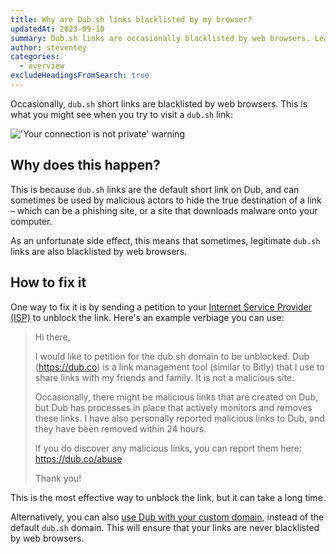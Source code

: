```yaml
---
title: Why are Dub.sh links blacklisted by my browser?
updatedAt: 2023-09-10
summary: Dub.sh links are occasionally blacklisted by web browsers. Learn more about why, and how to fix it.
author: steventey
categories:
  - overview
excludeHeadingsFromSearch: true
---
```


Occasionally, `dub.sh` short links are blacklisted by web browsers. This is what you might see when you try to visit a `dub.sh` link:

<Image
  alt="'Your connection is not private' warning"
  src="https://d2vwwcvoksz7ty.cloudfront.net/help/connection-not-private.png"
  width={1157}
  height={1040}
/>

## Why does this happen?

This is because `dub.sh` links are the default short link on Dub, and can sometimes be used by malicious actors to hide the true destination of a link – which can be a phishing site, or a site that downloads malware onto your computer.

As an unfortunate side effect, this means that sometimes, legitimate `dub.sh` links are also blacklisted by web browsers.

## How to fix it

One way to fix it is by sending a petition to your [Internet Service Provider (ISP)](https://support.google.com/googlenest/answer/6246513) to unblock the link. Here's an example verbiage you can use:

> Hi there,
>
> I would like to petition for the dub.sh domain to be unblocked. Dub (https://dub.co) is a link management tool (similar to Bitly) that I use to share links with my friends and family. It is not a malicious site.
>
> Occasionally, there might be malicious links that are created on Dub, but Dub has processes in place that actively monitors and removes these links. I have also personally reported malicious links to Dub, and they have been removed within 24 hours.
>
> If you do discover any malicious links, you can report them here: https://dub.co/abuse
>
> Thank you!

This is the most effective way to unblock the link, but it can take a long time.

Alternatively, you can also [use Dub with your custom domain](how-to-add-custom-domain), instead of the default `dub.sh` domain. This will ensure that your links are never blacklisted by web browsers.
